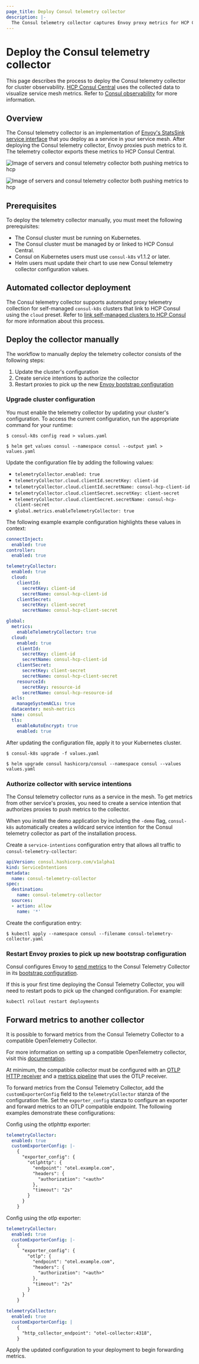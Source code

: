 ```yaml
---
page_title: Deploy Consul telemetry collector
description: |-
  The Consul telemetry collector captures Envoy proxy metrics for HCP Consul Central. Learn how to deploy the telemetry collector manually on Kubernetes deployments.
---
```


# Deploy the Consul telemetry collector

This page describes the process to deploy the Consul telemetry collector for cluster observability. [HCP Consul Central](/hcp/docs/consul/monitor/consul-central) uses the collected data to visualize service mesh metrics. Refer to [Consul observability](/hcp/docs/consul/monitor/consul-central/observability) for more information.

## Overview

The Consul telemetry collector is an implementation of [Envoy's StatsSink service interface](https://www.envoyproxy.io/docs/envoy/latest/api-v3/config/metrics/v3/stats.proto#envoy-v3-api-msg-config-metrics-v3-statssink) that you deploy as a service in your service mesh. After deploying the Consul telemetry collector, Envoy proxies push metrics to it. The telemetry collector exports these metrics to HCP Consul Central.

![Image of servers and consul telemetry collector both pushing metrics to hcp](/img/docs/consul/observability/telemetry-collector-overview-light.png#light-theme-only)

![Image of servers and consul telemetry collector both pushing metrics to hcp](/img/docs/consul/observability/telemetry-collector-overview-dark.png#dark-theme-only)

## Prerequisites

To deploy the telemetry collector manually, you must meet the following prerequisites:

- The Consul cluster must be running on Kubernetes.
- The Consul cluster must be managed by or linked to HCP Consul Central.
- Consul on Kubernetes users must use `consul-k8s` v1.1.2 or later.
- Helm users must update their chart to use new Consul telemetry collector configuration values.

## Automated collector deployment

The Consul telemetry collector supports automated proxy telemetry collection for self-managed `consul-k8s` clusters that link to HCP Consul using the `cloud` preset. Refer to [link self-managed clusters to HCP Consul](/hcp/docs/consul/self-managed) for more information about this process.

## Deploy the collector manually

The workflow to manually deploy the telemetry collector consists of the following steps:

1. Update the cluster's configuration
1. Create service intentions to authorize the collector
1. Restart proxies to pick up the new [Envoy bootstrap configuration](https://www.envoyproxy.io/docs/envoy/latest/configuration/overview/bootstrap)

### Upgrade cluster configuration

You must enable the telemetry collector by updating your cluster's configuration. To access the current configuration, run the appropriate command for your runtime:

<Tabs>

<Tab heading="consul-k8s" group="consul-k8s">

```shell-session
$ consul-k8s config read > values.yaml
```

</Tab>

<Tab heading="Helm" group="helm">

```shell-session
$ helm get values consul --namespace consul --output yaml > values.yaml
```

</Tab>
</Tabs>

Update the configuration file by adding the following values:

- `telemetryCollector.enabled: true`
- `telemetryCollector.cloud.clientId.secretKey: client-id`
- `telemetryCollector.cloud.clientId.secretName: consul-hcp-client-id`
- `telemetryCollector.cloud.clientSecret.secretKey: client-secret`
- `telemetryCollector.cloud.clientSecret.secretName: consul-hcp-client-secret`
- `global.metrics.enableTelemetryCollector: true`

The following example example configuration highlights these values in context:

<CodeBlockConfig filename="values.yaml" highlight="6-14,17-18" hideClipboard>

```yaml
connectInject:
  enabled: true
controller:
  enabled: true

telemetryCollector:
  enabled: true
  cloud:
    clientId:
      secretKey: client-id
      secretName: consul-hcp-client-id
    clientSecret:
      secretKey: client-secret
      secretName: consul-hcp-client-secret

global:
  metrics:
    enableTelemetryCollector: true
  cloud:
    enabled: true
    clientId:
      secretKey: client-id
      secretName: consul-hcp-client-id
    clientSecret:
      secretKey: client-secret
      secretName: consul-hcp-client-secret
    resourceId:
      secretKey: resource-id
      secretName: consul-hcp-resource-id
  acls:
    manageSystemACLs: true
  datacenter: mesh-metrics
  name: consul
  tls:
    enableAutoEncrypt: true
    enabled: true
```

</CodeBlockConfig>

After updating the configuration file, apply it to your Kubernetes cluster.

<Tabs>

<Tab heading="consul-k8s" group="consul-k8s">

```shell-session
$ consul-k8s upgrade -f values.yaml
```

</Tab>

<Tab heading="Helm" group="helm">

```shell-session
$ helm upgrade consul hashicorp/consul --namespace consul --values values.yaml
```

</Tab>
</Tabs>

### Authorize collector with service intentions

The Consul telemetry collector runs as a service in the mesh. To get metrics from other service's proxies, you need to create a service intention that authorizes proxies to push metrics to the collector.

<Note>

When you install the demo application by including the `-demo` flag, `consul-k8s` automatically creates a wildcard service intention for the Consul telemetry collector as part of the installation process.

</Note>

Create a `service-intentions` configuration entry that allows all traffic to `consul-telemetry-collector`:

<CodeBlockConfig filename="consul-telemetry-collector.yaml">

```yaml
apiVersion: consul.hashicorp.com/v1alpha1
kind: ServiceIntentions
metadata:
  name: consul-telemetry-collector
spec:
  destination:
    name: consul-telemetry-collector
  sources:
  - action: allow
    name: '*'
```

</CodeBlockConfig>

Create the configuration entry:

```shell-session
$ kubectl apply --namespace consul --filename consul-telemetry-collector.yaml
```

### Restart Envoy proxies to pick up new bootstrap configuration

Consul configures Envoy to [send metrics](https://www.envoyproxy.io/docs/envoy/latest/api-v3/config/metrics/v3/stats.proto) to the Consul Telemetry Collector in its [bootstrap configuration](https://www.envoyproxy.io/docs/envoy/latest/configuration/overview/bootstrap).

If this is your first time deploying the Consul Telemetry Collector, you will need to restart pods to pick up the changed configuration. For example:

```bash
kubectl rollout restart deployments
```

## Forward metrics to another collector

It is possible to forward metrics from the Consul Telemetry Collector to a compatible OpenTelemetry Collector.

For more information on setting up a compatible OpenTelemetry collector, visit this [documentation](https://opentelemetry.io/docs/collector/getting-started/).

At minimum, the compatible collector must be configured with an [OTLP HTTP receiver](https://github.com/open-telemetry/opentelemetry-collector/blob/main/receiver/otlpreceiver/README.md) and a [metrics pipeline](https://opentelemetry.io/docs/collector/configuration/#service) that uses the OTLP receiver.

To forward metrics from the Consul Telemetry Collector, add the `customExporterConfig` field to the `telemetryCollector` stanza of the configuration file. Set the `exporter_config` stanza to configure an exporter and forward metrics to an OTLP compatible endpoint. The following examples demonstrate these configurations:

<Tabs>
<Tab heading="Version 0.1.0 and above" group="0.1.0">
Config using the otlphttp exporter:

```yaml
telemetryCollector:
  enabled: true
  customExporterConfig: |-
    {
      "exporter_config": {
        "otlphttp": {
          "endpoint": "otel.example.com",
          "headers": {
            "authorization": "<auth>"
          },
          "timeout": "2s"
        }
      }
    }
```

Config using the otlp exporter:

```yaml
telemetryCollector:
  enabled: true
  customExporterConfig: |-
    {
      "exporter_config": {
        "otlp": {
          "endpoint": "otel.example.com",
          "headers": {
            "authorization": "<auth>"
          },
          "timeout": "2s"
        }
      }
    }
```

</Tab>

<Tab heading="Version 0.0.2 and below" group="0.0.2">

```yaml
telemetryCollector:
  enabled: true
  customExporterConfig: |
    {
      "http_collector_endpoint": "otel-collector:4318",
    }
```

</Tab>
</Tabs>
Apply the updated configuration to your deployment to begin forwarding metrics.